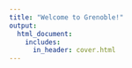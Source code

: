 ```yaml
---
title: "Welcome to Grenoble!"
output:
  html_document:
    includes:
      in_header: cover.html
---
```




